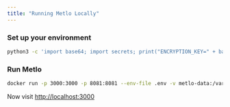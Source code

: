 ```yaml
---
title: "Running Metlo Locally"
---
```


### Set up your environment

```bash Bash
python3 -c 'import base64; import secrets; print("ENCRYPTION_KEY=" + base64.b64encode(secrets.token_bytes(32)).decode("UTF-8"))' > .env
```

### Run Metlo

```bash Bash
docker run -p 3000:3000 -p 8081:8081 --env-file .env -v metlo-data:/var/lib/metlo metlo/metlo
```

Now visit [http://localhost:3000](http://localhost:3000)
